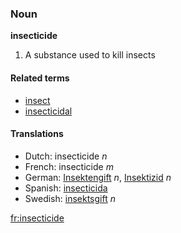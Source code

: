 ===Noun===
'''insecticide'''

# A substance used to kill insects

====Related terms====
*[[insect]]
*[[insecticidal]]

====Translations====
*Dutch: insecticide ''n''
*French: insecticide ''m''
*German: [[Insektengift]] ''n'', [[Insektizid]] ''n''
*Spanish: [[insecticida]]
*Swedish: [[insektsgift]] ''n''

[[fr:insecticide]]